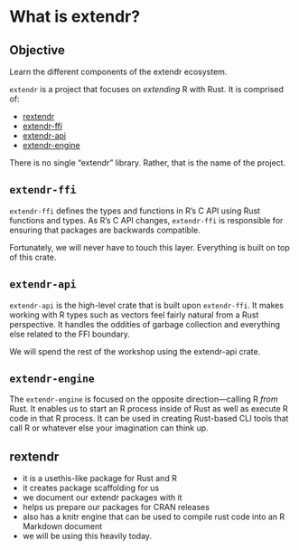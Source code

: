 # What is extendr?

::: callout-tip
## Objective

Learn the different components of the extendr ecosystem.
:::

`extendr` is a project that focuses on _extending_ R with Rust. It is comprised of:

- [rextendr](https://extendr.github.io/rextendr/)
- [extendr-ffi](https://extendr.github.io/extendr/extendr_ffi)
- [extendr-api](https://extendr.github.io/extendr/extendr_api)
- [extendr-engine](https://extendr.github.io/extendr/extendr_engine)

::: callout-note
There is no single "extendr" library. Rather, that is the name of the project.
:::

## `extendr-ffi`

`extendr-ffi` defines the types and functions in R's C API using Rust functions and types. As R's C API changes, `extendr-ffi` is responsible for ensuring that packages are backwards compatible.

Fortunately, we will never have to touch this layer. Everything is built on top of this crate.

## `extendr-api`

`extendr-api` is the high-level crate that is built upon `extendr-ffi`. It makes working with R types such as vectors feel fairly natural from a Rust perspective. It handles the oddities of garbage collection and everything else related to the FFI boundary.

We will spend the rest of the workshop using the extendr-api crate.

## `extendr-engine`

The `extendr-engine` is focused on the opposite direction—calling R _from_ Rust. It enables us to start an R process inside of Rust as well as execute R code in that R process. It can be used in creating Rust-based CLI tools that call R or whatever else your imagination can think up.

## rextendr

- it is a usethis-like package for Rust and R
- it creates package scaffolding for us
- we document our extendr packages with it
- helps us prepare our packages for CRAN releases
- also has a knitr engine that can be used to compile rust code into an R Markdown document
- we will be using this heavily today.
